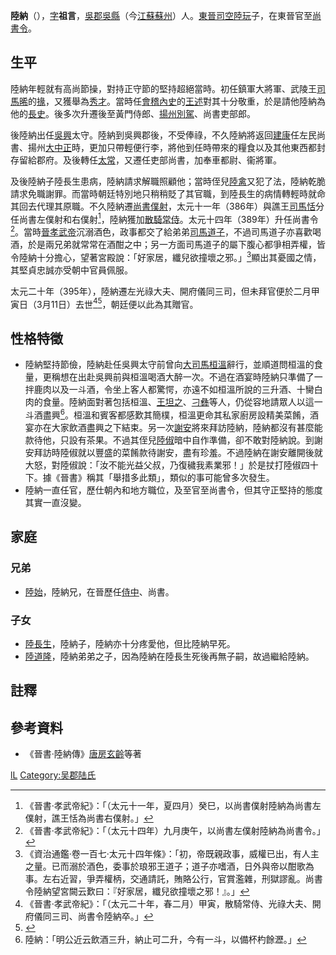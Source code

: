 '''陸納'''（{{bd|4世紀||395年|3月11日|catIdx=L}}），[[表字|字]]'''祖言'''，[[吳郡|吳郡]][[吳縣|吳縣]]（今[[江蘇|江蘇]][[蘇州|蘇州]]）人。[[東晉|東晉]][[司空|司空]][[陸玩|陸玩]]子，在東晉官至[[尚書令|尚書令]]。

== 生平 ==
陸納年輕就有高尚節操，對持正守節的堅持超絕當時。初任鎮軍大將軍、武陵王[[司馬晞|司馬晞]]的[[掾|掾]]，又獲舉為[[秀才|秀才]]。當時任[[會稽|會稽]][[內史|內史]]的[[王述|王述]]對其十分敬重，於是請他陸納為他的[[長史|長史]]。後多次升遷後至黃門侍郎、[[揚州_(古代)|揚州]][[別駕|別駕]]、尚書吏部郎。

後陸納出任[[吳興|吳興]]太守。陸納到吳興郡後，不受俸祿，不久陸納將返回[[建康|建康]]任左民尚書、揚州[[九品中正制|大中正]]時，更加只帶輕便行李，將他到任時帶來的糧食以及其他東西都封存留給郡府。及後轉任[[太常|太常]]，又遷任吏部尚書，加奉車都尉、衞將軍。

及後陸納子陸長生患病，陸納請求解職照顧他；當時侄兒[[陸禽|陸禽]]又犯了法，陸納乾脆請求免職謝罪。而當時朝廷特別地只稍稍貶了其官職，到陸長生的病情轉輕時就命其回去代理其原職。不久陸納遷[[尚書僕射|尚書僕射]]，太元十一年（386年）與譙王[[司馬恬|司馬恬]]分任尚書左僕射和右僕射<ref>《晉書·孝武帝紀》：「（太元十一年，夏四月）癸巳，以尚書僕射陸納為尚書左僕射，譙王恬為尚書右僕射。」</ref>，陸納獲加[[散騎常侍|散騎常侍]]。太元十四年（389年）升任尚書令<ref>《晉書·孝武帝紀》：「（太元十四年）九月庚午，以尚書左僕射陸納為尚書令。」</ref>。當時[[晉孝武帝|晉孝武帝]]沉溺酒色，政事都交了給弟弟[[司馬道子|司馬道子]]，不過司馬道子亦喜歡喝酒，於是兩兄弟就常常在酒酣之中；另一方面司馬道子的屬下腹心都爭相弄權，皆令陸納十分擔心，望著宮殿說：「好家居，纖兒欲撞壞之邪。」<ref>《資治通鑑·卷一百七·太元十四年條》：「初，帝既親政事，威權已出，有人主之量。已而溺於酒色，委事於琅邪王道子；道子亦嗜酒，日外與帝以酣歌為事。左右近習，爭弄權柄，交通請託，賄賂公行，官賞濫雜，刑獄謬亂。尚書令陸納望宮闕云歎曰：『好家居，纖兒欲撞壞之邪！』。」</ref>顯出其憂國之情，其堅貞忠誠亦受朝中官員佩服。

太元二十年（395年），陸納遷左光祿大夫、開府儀同三司，但未拜官便於二月甲寅日（3月11日）去世<ref>《晉書·孝武帝紀》：「（太元二十年，春二月）甲寅，散騎常侍、光祿大夫、開府儀同三司、尚書令陸納卒。」</ref><ref>{{Cite web |url=http://sinocal.sinica.edu.tw/ |title=兩千年中西曆轉換 |accessdate=2011-07-15 |archive-date=2017-08-11 |archive-url=https://web.archive.org/web/20170811161733/http://sinocal.sinica.edu.tw/ |dead-url=yes }}</ref>，朝廷便以此為其贈官。

== 性格特徵 ==
*陸納堅持節儉，陸納赴任吳興太守前曾向[[大司馬|大司馬]][[桓溫|桓溫]]辭行，並順道問桓溫的食量，更稱想在出赴吳興前與桓溫喝酒大醉一次。不過在酒宴時陸納只準備了一拌鹿肉以及一斗酒，令坐上客人都驚愕，亦遠不如桓溫所說的三升酒、十臠白肉的食量。陸納面對著包括桓溫、[[王坦之|王坦之]]、[[刁彝|刁彝]]等人，仍從容地請眾人以這一斗酒盡興<ref>陸納：「明公近云飲酒三升，納止可二升，今有一斗，以備杯杓餘瀝。」</ref>。桓溫和賓客都感歎其簡樸，桓溫更命其私家廚房設精美菜餚，酒宴亦在大家飲酒盡興之下結束。另一次[[謝安|謝安]]將來拜訪陸納，陸納都沒有甚麼能款待他，只設有茶果。不過其侄兒[[陸俶|陸俶]]暗中自作準備，卻不敢對陸納說。到謝安拜訪時陸俶就以豐盛的菜餚款待謝安，盡有珍羞。不過陸納在謝安離開後就大怒，對陸俶說：「汝不能光益父叔，乃復穢我素業邪！」於是扙打陸俶四十下。據《晉書》稱其「舉措多此類」，類似的事可能曾多次發生。
*陸納一直任官，歷仕朝內和地方職位，及至官至尚書令，但其守正堅持的態度其實一直沒變。

== 家庭 ==
=== 兄弟 ===
*[[陸始|陸始]]，陸納兄，在晉歷任[[侍中|侍中]]、尚書。

=== 子女 ===
*[[陸長生|陸長生]]，陸納子，陸納亦十分疼愛他，但比陸納早死。
*[[陸道隆|陸道隆]]，陸納弟弟之子，因為陸納在陸長生死後再無子嗣，故過繼給陸納。

==註釋==
{{reflist}}

== 參考資料 ==
{{refbegin}}
*《晉書·陸納傳》[[唐|唐]][[房玄齡|房玄齡]]等著
{{refend}}

[[Category:晉朝政治人物|lL]]
[[Category:吴郡陆氏|Category:吴郡陆氏]]